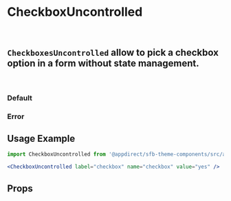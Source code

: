 
<Meta title="Atoms/CheckboxUncontrolled" component={CheckboxUncontrolled} />

# CheckboxUncontrolled
<br />

## `CheckboxesUncontrolled` allow to pick a checkbox option in a form without state management.
<br />

### Default
<Canvas>
    <Story name="Default">
        <CheckboxUncontrolled label="checkbox" name="checkbox" />
    </Story>
</Canvas>

### Error
<Canvas>
    <Story name="Error">
        <CheckboxUncontrolled label="checkbox" name="checkbox" error="This is required" />
    </Story>
</Canvas>


## Usage Example

```jsx
import CheckboxUncontrolled from '@appdirect/sfb-theme-components/src/atoms/checkbox-uncontrolled/CheckboxUncontrolled';

<CheckboxUncontrolled label="checkbox" name="checkbox" value="yes" />

```
## Props

<ArgsTable of={CheckboxUncontrolled} />
